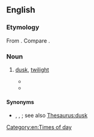 ==English==

===Etymology===
From {{compound|en|even|t1=evening|fall}}. Compare {{m|en|nightfall}}.

===Noun===
{{en-noun|~}}

# {{lb|en|poetic}} [[dusk]], [[twilight]]
#* {{quote-book|en|year=1905|authorlink=Katharine Tynan|first=Katharine|last=Tynan|chapter=The Exile|title=Innocencies|location=London|publisher=A. H. Bullen|pageurl=https://archive.org/details/innocenciesbooko00tynauoft/page/14/mode/2up|page=15|passage=The wind that blows across them calls<br>Ever at dawns and '''evenfalls''',<br>And I am suddenly forlorn.<br>Across the pastures and ripe corn<br>I see the mountains in my dreams.}}
#* {{RQ:Wodehouse Offing|chapter=XII|passage=Arriving at Brinkley in the quiet '''evenfall''' and putting the old machine away in the garage, I noticed that Aunt Dahlia's car was there and gathered from this that the aged relative was around and about once more.}}

====Synonyms====
* {{l|en|crepusculum}}, {{l|en|mirkning}}, {{l|en|nightfall}}; see also [[Thesaurus:dusk]]

[[Category:en:Times of day]]